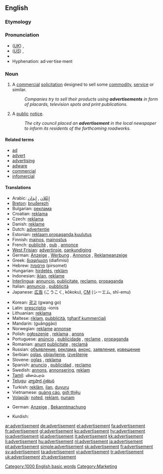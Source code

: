 ==English==

===Etymology===
{{suffix|advertise|ment}}

===Pronunciation===
* (''[[Received Pronunciation|UK]]'') {{IPA|/ədˈvɜːtɪsmənt/}}, {{SAMPA|/@d"v3:tIsm@nt/}}
* (''[[General American|US]]'') {{IPA|/ˌædvɚˈtaɪzmənt/}}, {{SAMPA|/%{dv@`"taIzm@nt/}}
* {{audio|en-us-advertisement.ogg|Audio (US)}}
* Hyphenation: ad·ver·tise·ment

===Noun===
{{wikipedia}}
{{en-noun}}

# A [[commercial]] [[solicitation]] designed to sell some [[commodity]], [[service]] or similar.
#: ''Companies try to sell their products using '''advertisements''' in form of placards, television spots and print publications.''
# A [[public]] [[notice]].
#: ''The city council placed an '''advertisement''' in the local newspaper to inform its residents of the forthcoming roadworks.''

====Related terms====
* [[ad]]
* [[advert]]
* [[advertising]]
* [[adware]]
* [[commercial]]
* [[infomercial]]

====Translations====
{{trans-top|commercial solicitation}}
* Arabic: [[إِعْلان]] , [[إِيذان]]
* [[Breton]]: [[bruderezh]] {{m}}
* Bulgarian: [[реклама]] {{f}}
* Croatian: [[reklama]]
* Czech: [[reklama]] {{f}}
* Danish: [[reklame]]
* Dutch: [[advertentie]] {{f}}
* Estonian: [[reklaam]],[[propaganda]],[[kuulutus]]
* Finnish: [[mainos]], [[mainostus]]
* French: [[publicité]] {{f}}, [[pub]] {{f}}, [[annonce]] {{f}}
* [[West Frisian]]: [[advertinsje]], [[oankundiging]]
* German: [[Anzeige]] {{f}}, [[Werbung]] {{f}}, [[Annonce]] {{f}}, [[Reklameanzeige]] {{f}}
* Greek: [[διαφήμιση]] (diafimisi) {{f}}
* Hebrew: [[פרסומת]] (pirsomet) {{f}}
* Hungarian: [[hirdetés]], [[reklám]]
* Indonesian: [[iklan]], [[reklame]]
* [[Interlingua]]: [[annuncio]], [[publicitate]], [[reclamo]], [[propaganda]]
* Italian: [[annuncio]] {{m}}, [[pubblicità]] {{f}}
* Japanese: [[広告]] (こうこく, kōkoku), [[CM]] (シーエム, shī-emu)
{{trans-mid}}
* Korean: [[광고]] (gwang go)
* Latin: [[prescriptio]] -ionis
* Lithuanian: [[reklama]]
* Maltese: [[riklam]], [[pubbliċità]], [[tgħarif kummerċjali]]
* Mandarin: {{zh-ts|廣告|广告}} (guǎnggào)
* Norwegian: [[reklame]] [[annonse]]
* Polish: [[ogłoszenie]] {{n}}, [[reklama]] {{f}}, [[anons]] {{m}}
* Portuguese: [[anúncio]] {{m}}, [[publicidade]] {{f}}, [[reclame]] {{m}}, [[propaganda]] {{f}}
* Romanian: [[anunţ]] {{n}} [[publicitate]] {{f}}, [[reclamă]] {{f}}
* Russian: [[объявление]], [[реклама]], [[анонс]], [[заявление]], [[извещение]]
* Serbian: [[oglas]], [[objavljenje]], [[izveštenje]]
* Slovene: [[oglas]] {{m}}, [[reklama]] {{f}}
* Spanish: [[anuncio]] {{m}},  [[publicidad]] {{f}}, [[reclamo]] {{m}}
* Swedish: [[annons]], [[annonsering]], [[reklam]]
* [[Tamil]]: விளம்பரம்
* [[Telugu]]: [[వ్యాపార ప్రకటన]]
* Turkish: [[reklâm]], [[ilan]], [[duyuru]]
* Vietnamese: [[quảng cáo]], [[giới thiệu]]
* [[Volapük]]: [[noted]], [[reklam]], [[nunam]]
{{trans-bottom}}

{{trans-top|public notice}}
* German: [[Anzeige]] {{f}}, [[Bekanntmachung]] {{f}}
{{trans-mid}}
* Kurdish: {{KUchar|[[بۆزانین]]}}
{{trans-bottom}}

[[Category:1000 English basic words]]
[[Category:Marketing]]

[[ar:advertisement]]
[[de:advertisement]]
[[el:advertisement]]
[[fa:advertisement]]
[[fr:advertisement]]
[[gl:advertisement]]
[[ko:advertisement]]
[[hy:advertisement]]
[[io:advertisement]]
[[id:advertisement]]
[[it:advertisement]]
[[kk:advertisement]]
[[li:advertisement]]
[[hu:advertisement]]
[[nl:advertisement]]
[[ja:advertisement]]
[[pt:advertisement]]
[[simple:advertisement]]
[[sk:advertisement]]
[[fi:advertisement]]
[[sv:advertisement]]
[[ta:advertisement]]
[[vi:advertisement]]
[[tr:advertisement]]
[[uk:advertisement]]
[[zh:advertisement]]
